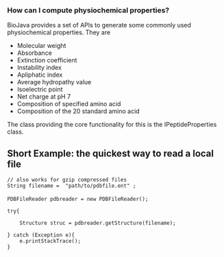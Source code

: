 === How can I compute physiochemical properties? ===

BioJava provides a set of APIs to generate some commonly used physiochemical properties. They are 
<ul>
   <li>Molecular weight</li>
   <li>Absorbance</li>
   <li>Extinction coefficient</li>
   <li>Instability index</li>
   <li>Apliphatic index</li>
   <li>Average hydropathy value</li>
   <li>Isoelectric point</li>
   <li>Net charge at pH 7</li>
   <li>Composition of specified amino acid</li>
   <li>Composition of the 20 standard amino acid</li>
</ul>

The class providing the core functionality for this is the IPeptideProperties class.

== Short Example: the quickest way to read a local file ==

<java>
 // also works for gzip compressed files
 String filename =  "path/to/pdbfile.ent" ;
 
 PDBFileReader pdbreader = new PDBFileReader();

 try{

     Structure struc = pdbreader.getStructure(filename);
     
 } catch (Exception e){
     e.printStackTrace();
 }
</java>